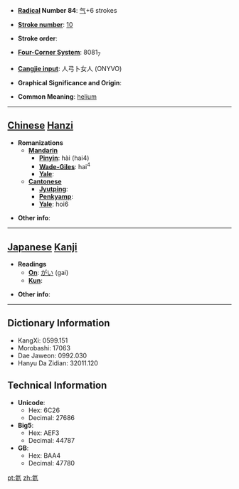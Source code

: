 * '''[[Wiktionary:Chinese radical index| Radical]] Number 84''': [[Wiktionary:Chinese radical index 气|气]]+6 strokes

* '''[[Wiktionary:Chinese total strokes index|Stroke number]]''': [[Wiktionary:Chinese total strokes index 10|10]]

* '''Stroke order''': 

* '''[[Wiktionary:Chinese four corner index|Four-Corner System]]''': 8081<sub>7</sub>

* '''[[Wiktionary:Chinese Cangjie index|Cangjie input]]''': 人弓卜女人 (ONYVO)

* '''Graphical Significance and Origin''': 

* '''Common Meaning''': [[helium]]

----

== [[Chinese]] [[Hanzi]] ==

* '''Romanizations'''
** '''[[Mandarin]]'''
*** '''[[Pinyin]]''': hài (hai4)
*** '''[[Wade-Giles]]''': hai<sup>4</sup>
*** '''[[Yale]]''': 
** '''[[Cantonese]]'''
*** '''[[Jyutping]]''':
*** '''[[Penkyamp]]''': 
*** '''[[Yale]]''': hoi6

* '''Other info''': 

----

== [[Japanese]] [[Kanji]] ==

* '''Readings'''
** '''[[On]]''': [[がい]] (gai)
** '''[[Kun]]''': 

* '''Other info''':  

----

== Dictionary Information ==

* KangXi: 0599.151
* Morobashi: 17063
* Dae Jaweon: 0992.030
* Hanyu Da Zidian: 32011.120

== Technical Information ==

* '''Unicode''':
** Hex: 6C26
** Decimal: 27686
* '''Big5''':
** Hex: AEF3
** Decimal: 44787
* '''GB''':
** Hex: BAA4
** Decimal: 47780

[[pt:氦]]
[[zh:氦]]